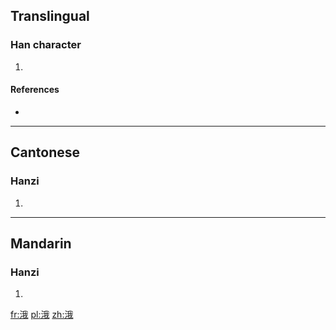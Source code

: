 ==Translingual==

===Han character===
{{Han char|rn=85|rad=水|as=07|sn=10|four=33150|canj=EHQI}}

# {{defn|Han|sort=水07}}

====References====
* {{Han ref|kx=0626.230|dkj=17538|hdz=31626.020|uh=6D90|ud=28048|bh=D269|bd=53865}}

----

==Cantonese==

===Hanzi===
{{yue-hanzi|jyut=|y=ngo4}}

# {{defn|lang=yue|sort=水07}}

----

==Mandarin==

===Hanzi===
{{cmn-hanzi|pin=[[é]] ([[e2]])|wg=o<sup>2</sup>}}

# {{defn|lang=cmn|sort=水07}}

[[fr:涐]]
[[pl:涐]]
[[zh:涐]]